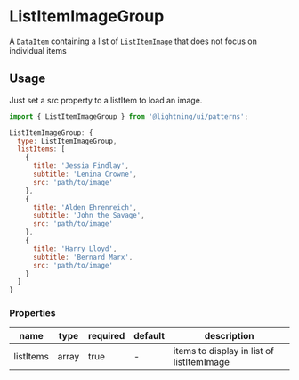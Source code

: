 
# ListItemImageGroup

A [`DataItem`](?path=/docs/patterns-dataitem--basic) containing a list of [`ListItemImage`](?path=/docs/patterns-listitemimage--basic) that does not focus on individual items

## Usage

Just set a src property to a listItem to load an image.

```js
import { ListItemImageGroup } from '@lightning/ui/patterns';

ListItemImageGroup: {
  type: ListItemImageGroup,
  listItems: [
    {
      title: 'Jessia Findlay',
      subtitle: 'Lenina Crowne',
      src: 'path/to/image'
    },
    {
      title: 'Alden Ehrenreich',
      subtitle: 'John the Savage',
      src: 'path/to/image'
    },
    {
      title: 'Harry Lloyd',
      subtitle: 'Bernard Marx',
      src: 'path/to/image'
    }
  ]
}
```

<Canvas>
  <Story id="patterns-listitemimagegroup--basic" />
</Canvas>

### Properties

name|type|required|default|description
--|--|--|--|--
listItems|array|true|-|items to display in list of listItemImage

